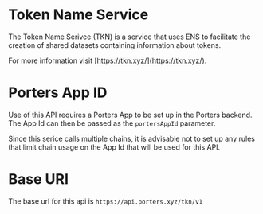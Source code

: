 # Token Name Service

The Token Name Serivce (TKN) is a service that uses ENS to facilitate the creation of shared datasets containing information about tokens.

For more information visit [https://tkn.xyz/](https://tkn.xyz/).

# Porters App ID

Use of this API requires a Porters App to be set up in the Porters backend. The App Id can then be passed as the `portersAppId` parameter.

Since this serice calls multiple chains, it is advisable not to set up any rules that limit chain usage on the App Id that will be used for this API.

# Base URI

The base url for this api is `https://api.porters.xyz/tkn/v1`